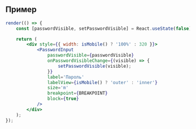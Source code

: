 ## Пример

```jsx live
render(() => {
    const [passwordVisible, setPasswordVisible] = React.useState(false);

    return (
        <div style={{ width: isMobile() ? '100%' : 320 }}>
            <PasswordInput
                passwordVisible={passwordVisible}
                onPasswordVisibleChange={(visible) => {
                    setPasswordVisible(visible);
                }}
                label='Пароль'
                labelView={isMobile() ? 'outer' : 'inner'}
                size='m'
                breakpoint={BREAKPOINT}
                block={true}
            />
        </div>
    );
});
```
